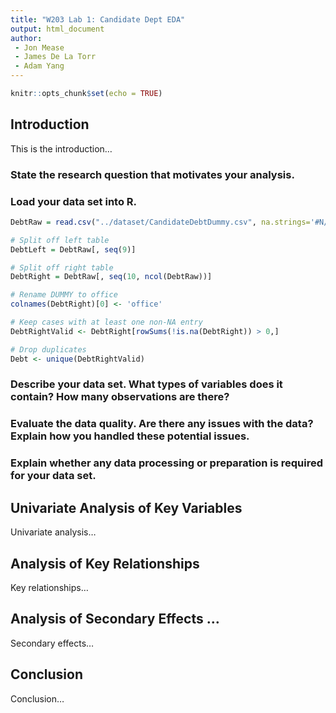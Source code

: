 ```yaml
---
title: "W203 Lab 1: Candidate Dept EDA"
output: html_document
author: 
 - Jon Mease
 - James De La Torr
 - Adam Yang
---
```


```r
knitr::opts_chunk$set(echo = TRUE)
```

## Introduction

This is the introduction...

### State the research question that motivates your analysis.

### Load your data set into R.

```r
DebtRaw = read.csv("../dataset/CandidateDebtDummy.csv", na.strings='#N/A')

# Split off left table
DebtLeft = DebtRaw[, seq(9)]

# Split off right table
DebtRight = DebtRaw[, seq(10, ncol(DebtRaw))]

# Rename DUMMY to office
colnames(DebtRight)[0] <- 'office'

# Keep cases with at least one non-NA entry
DebtRightValid <- DebtRight[rowSums(!is.na(DebtRight)) > 0,]

# Drop duplicates
Debt <- unique(DebtRightValid)
```
### Describe your data set. What types of variables does it contain? How many observations are there?

### Evaluate the data quality. Are there any issues with the data? Explain how you handled these potential issues.

### Explain whether any data processing or preparation is required for your data set.


## Univariate Analysis of Key Variables

Univariate analysis...

## Analysis of Key Relationships

Key relationships...

## Analysis of Secondary Effects ...

Secondary effects...

## Conclusion
Conclusion...